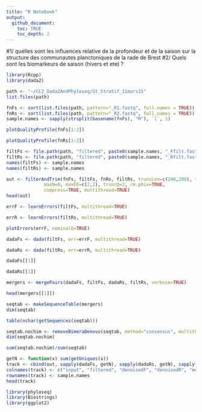 ```yaml
---
title: "R Notebook"
output: 
  github_document:
    toc: TRUE
    toc_depth: 2
---
```


#1/ quelles sont les influences relative de la profondeur et de la saison sur la structure des communautes planctoniques de la rade de Brest
#2/ Quels sont les biomarkeurs de saison (hivers et ete) ?

```r
library(Rcpp)
library(dada2)
```

```r
path <- "~/CC2_Dada2AndPhyloseq/St_Stratif_11mars15"
list.files(path)
```

```r
fnFs <- sort(list.files(path, pattern="_R1.fastq", full.names = TRUE))
fnRs <- sort(list.files(path, pattern="_R2.fastq", full.names = TRUE))
sample.names <- sapply(strsplit(basename(fnFs), "R"), `[`, 1)
```

```r
plotQualityProfile(fnFs[1:2])
```

```r
plotQualityProfile(fnRs[1:2])
```

```r
filtFs <- file.path(path, "filtered", paste0(sample.names, "_Ffilt.fastq.gz"))
filtRs <- file.path(path, "filtered", paste0(sample.names, "_Rfilt.fastq.gz"))
names(filtFs) <- sample.names
names(filtRs) <- sample.names
```

```r
out <- filterAndTrim(fnFs, filtFs, fnRs, filtRs, truncLen=c(240,200), trimLeft =21,
              maxN=0, maxEE=c(2,2), truncQ=2, rm.phix=TRUE,
              compress=TRUE, multithread=TRUE)
head(out)
```

```r
errF <- learnErrors(filtFs, multithread=TRUE)
```

```r
errR <- learnErrors(filtRs, multithread=TRUE)
```

```r
plotErrors(errF, nominalQ=TRUE)
```

```r
dadaFs <- dada(filtFs, err=errF, multithread=TRUE)
```

```r
dadaRs <- dada(filtRs, err=errR, multithread=TRUE)
```


```r
dadaFs[[1]]
```

```r
dadaRs[[1]]
```

```r
mergers <- mergePairs(dadaFs, filtFs, dadaRs, filtRs, verbose=TRUE)
```

```r
head(mergers[[1]])
```

```r
seqtab <- makeSequenceTable(mergers)
dim(seqtab)
```

```r
table(nchar(getSequences(seqtab)))
```

```r
seqtab.nochim <- removeBimeraDenovo(seqtab, method="consensus", multithread=TRUE, verbose=TRUE)
dim(seqtab.nochim)
```

```r
sum(seqtab.nochim)/sum(seqtab)
```

```r
getN <- function(x) sum(getUniques(x))
track <- cbind(out, sapply(dadaFs, getN), sapply(dadaRs, getN), sapply(mergers, getN), rowSums(seqtab.nochim))
colnames(track) <- c("input", "filtered", "denoisedF", "denoisedR", "merged", "nonchim")
rownames(track) <- sample.names
head(track)
```

```r
library(phyloseq)
library(Biostrings)
library(ggplot2)
```

